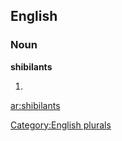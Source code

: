 ==English==

===Noun===
'''shibilants'''

# {{plural of|[[shibilant]]}}

[[Category:English plurals]]

[[ar:shibilants]]